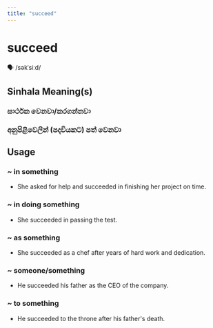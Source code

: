 ```yaml
---
title: "succeed"
---
```


# succeed

🗣️ /səkˈsiːd/

## Sinhala Meaning(s)

### සාර්ථක වෙනවා/කරගන්නවා
### අනුපිළිවෙලින් (පදවියකට) පත් වෙනවා

## Usage

### ~ in something

- She asked for help and succeeded in finishing her project on time.


### ~ in doing something

- She succeeded in passing the test.


### ~ as something

- She succeeded as a chef after years of hard work and dedication.


### ~ someone/something

- He succeeded his father as the CEO of the company.


### ~ to something

- He succeeded to the throne after his father's death.

